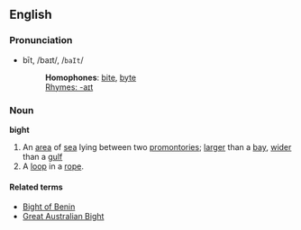 ==English==
===Pronunciation===
*bīt, /baɪt/, /<tt>baIt</tt>/
*:'''Homophones''': [[bite]], [[byte]]
*:[[Rhymes:English:-aɪt|Rhymes: -aɪt]]

=== Noun ===

'''bight'''

#An [[area]] of [[sea]] lying between two [[promontories]]; [[larger]] than a [[bay]], [[wider]] than a [[gulf]]
#A [[loop]] in a [[rope]].

==== Related terms ====
*[[Bight of Benin]]
*[[Great Australian Bight]]